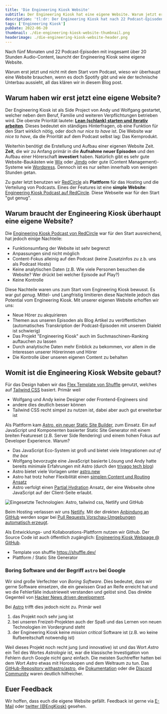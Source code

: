 ```yaml
---
title: 'Die Engineering Kiosk Website'
subtitle: Der Engineering Kiosk hat eine eigene Website. Warum jetzt erst, was wir uns erhoffen und womit diese technisch umgesetzt wurde.
description: 'tl:dr: Der Engineering Kiosk hat nach 22 Podcast-Episoden eine eigene Website. Gebaut mit dem static site builder [Astro](https://astro.build/). Source code ist auf [GitHub:EngineeringKiosk/webpage](https://github.com/EngineeringKiosk/webpage) verfügbar.'
tags: ['Engineering Kiosk']
pubDate: 2022-06-20
thumbnail: ./die-engineering-kiosk-website-thumbnail.png
headerimage: ./die-engineering-kiosk-website-header.png
---
```



Nach fünf Monaten und 22 Podcast-Episoden mit insgesamt über 20 Stunden Audio-Content, launcht der Engineering Kiosk seine eigene Website.

Warum erst jetzt und nicht mit dem Start vom Podcast, wieso wir überhaupt eine Website brauchen, wenn es doch Spotify gibt und wie der technische Unterbau aussieht, all das klären wir in diesem Blog post.

## Warum haben wir erst jetzt eine eigene Website?

Der Engineering Kiosk ist als Side Project von Andy und Wolfgang gestartet, welcher neben dem Beruf, Familie und weiteren Verpflichtungen betrieben wird.
Die oberste Priorität lautete: [**Lean (schlank) starten und iterativ arbeiten**](https://de.wikipedia.org/wiki/Lean_Development).
Dieses bedeutet ein ständiges Hinterfragen, ob eine Funktion für den Start wirklich nötig, oder doch nur _nice to have_ ist.
Die Website war _nice to have_, da die Priorität auf dem Podcast selbst lag: Das Kernprodukt.

Weiterhin benötigt die Erstellung und Aufbau einer eigenen Website Zeit.
**Zeit**, die wir zu Anfang primär in die **Aufnahme neuer Episoden** und den Aufbau einer Hörerschaft **investiert** haben.
Natürlich gibt es sehr gute Website-Baukästen wie [Wix](https://de.wix.com/) oder [Jimdo](https://www.jimdo.com/) oder gute (Content Management)-Systeme wie [Wordpress](https://wordpress.com/).
Dennoch ist es nur selten innerhalb von wenigen Stunden getan.

Zu guter letzt benutzen wir [RedCircle](https://redcircle.com/) als **Plattform** für das Hosting und die Verteilung von Podcasts.
Eines der Features ist eine **simple Website**: [Engineering Kiosk Podcast auf RedCircle](https://redcircle.com/shows/engineeringkiosk).
Diese Webseite war für den Start "gut genug".

## Warum braucht der Engineering Kiosk überhaupt eine eigene Website?

Die [Engineering Kiosk Podcast von RedCircle](https://redcircle.com/shows/engineeringkiosk) war für den Start ausreichend, hat jedoch einige Nachteile:

- Funktionsumfang der Website ist sehr begrenzt
- Anpassungen sind nicht möglich
- Content-Fokus alleinig auf den Podcast (keine Zusatzinfos zu z.b. uns als Podcast Hosts)
- Keine analytischen Daten (z.B. Wie viele Personen besuchen die Website? Wer drückt bei welcher Episode auf Play?)
- Keine Kontrolle

Diese Nachteile waren uns zum Start vom Engineering Kiosk bewusst.
Es war _gut genug_.
Mittel- und Langfristig limitieren diese Nachteile jedoch das Potential vom Engineering Kiosk.
Mit unserer eigenen Website erhoffen wir uns:

- Neue Hörer zu akquirieren
- Themen aus unseren Episoden als Blog Artikel zu veröffentlichen (automatisches Transkription der Podcast-Episoden mit unserem Dialekt ist schwierig)
- Das Projekt "Engineering Kiosk" auch im Suchmaschinen-Ranking auftauchen zu lassen
- Durch analytische Daten mehr Einblick zu bekommen, vor allem in die Interessen unserer Hörerinnen und Hörer
- Die Kontrolle über unseren eigenen Content zu behalten

<PodcastEpisodeBlogpostAd episode="21" />

## Womit ist die Engineering Kiosk Website gebaut?

Für das Design haben wir das [Flex Template von Shuffle](https://shuffle.dev/marketplace/flex) genutzt, welches auf [Tailwind CSS](https://tailwindcss.com/) basiert.
Primär weil

- Wolfgang und Andy keine Designer oder Frontend-Engineers sind
- andere dies deutlich besser können
- Tailwind CSS recht simpel zu nutzen ist, dabei aber auch gut erweiterbar ist

Als Plattform kam [Astro, ein neuer Static Site Builder](https://astro.build/), zum Einsatz.
Ein auf JavaScript und Komponenten basierter Static Site Generator mit einem breiten Featureset (z.B. Server Side Rendering) und einem hohen Fokus auf Developer Experience.
Warum?

- Das JavaScript Eco-System ist groß und bietet viele Integrationen _out of the box_
- Wolfgang bevorzugte eine JavaScript basierte Lösung und Andy hatte bereits minimale Erfahrungen mit Astro (durch den [trivago tech blog](https://tech.trivago.com))
- Astro bietet viele Vorlagen unter [astro.new](https://astro.new/)
- Astro hat trotz hoher Flexibilität einen [simplen Content und Routing Ansatz](https://docs.astro.build/en/core-concepts/routing/)
- Astro verfolgt einen [Partial Hydration](https://docs.astro.build/en/core-concepts/partial-hydration/) Ansatz, der eine Webseite ohne JavaScript auf der Client-Seite erlaubt.

<Image class="w-full mb-10 mx-auto" src={imageBrands} alt="Eingesetzte Technologien: Astro, tailwind css, Netlify und GitHub" title="Eingesetzte Technologien: Astro, tailwind css, Netlify und GitHub" />

Beim Hosting verlassen wir uns [Netlify](https://www.netlify.com/).
Mit der direkten [Anbindung an GitHub](https://github.com/apps/netlify) werden sogar bei [Pull Requests Vorschau-Umgebungen automatisch erzeugt](https://github.com/EngineeringKiosk/webpage/pull/54).

Als Entwicklungs- und Kollaborations-Plattform nutzen wir Github.
Der Source Code ist auch öffentlich zugänglich: [Engineering Kiosk Webpage @ GitHub](https://github.com/EngineeringKiosk/webpage).

- Template von shuffle https://shuffle.dev/
- Plattform / Static Site Generator

### Boring Software und der Begriff `astro` bei Google

Wir sind große Verfechter von _Boring Software_.
Dies bedeutet, dass wir gerne Software einsetzen, die ein gewissen Grad an Reife erreicht hat und wo die Fehlerfälle industrieweit verstanden und gelöst sind.
Das direkte Gegenteil von [Hacker News driven development](https://devdriven.by/hn/).

Bei [Astro](https://astro.build/) trifft dies jedoch nicht zu.
Primär weil

1. das Projekt noch sehr jung ist
2. bei unseren Freizeit-Projekten auch der Spaß und das Lernen von neuen Technologien im Vordergrund steht
3. der Engineering Kiosk keine _mission critical_ Software ist (z.B. wo keine Rufbereitschaft notwendig ist)

Weil dieses Projekt noch recht jung (und innovative) ist und das Wort _Astro_ ein Teil des Wortes _Astrologie_ ist, war die klassische Investigation von Fehlern durch Google nicht ganz einfach.
Die meisten Suchtreffer hatten bei dem Wort _Astro_ etwas mit Horoskopen und dem Weltraum zu tun.
Das [GitHub-Repository withastro/astro](https://github.com/withastro/astro), die [Dokumentation](https://docs.astro.build/en/getting-started/) oder die [Discord Community](https://astro.build/chat) waren deutlich hilfreicher.

<PodcastEpisodeBlogpostAd episode="21" />

## Euer Feedback

Wir hoffen, dass euch die eigene Website gefällt.
Feedback ist gerne via [E-Mail](mailto:stehtisch@engineeringkiosk.dev) oder [twitter (@EngKiosk)](https://twitter.com/EngKiosk) gesehen.
